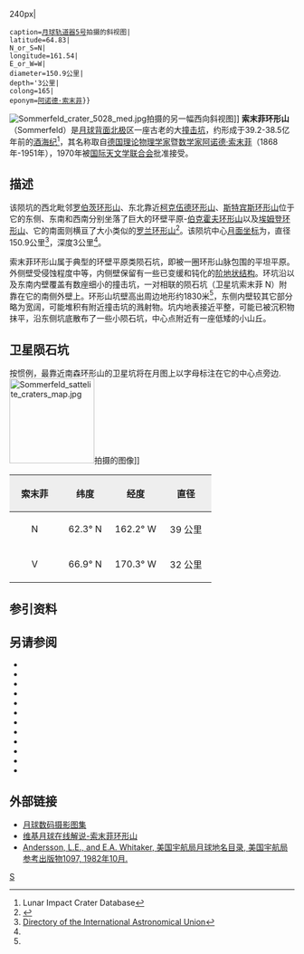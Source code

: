 {{lunar crater data|
 image=Sommerfeld crater 5006 med.jpg{{!}}240px|
 caption=[[月球轨道器5号|月球轨道器5号]]拍摄的斜视图|
 latitude=64.83|
 N_or_S=N|
 longitude=161.54|
 E_or_W=W|
 diameter=150.9公里|
 depth='3公里|
 colong=165|
 eponym=[[阿诺·索末菲|阿诺德·索末菲]]}}
[[Image:Sommerfeld_crater_5028_med.jpg|thumb]]拍摄的另一幅西向斜视图]]
'''索末菲环形山'''（Sommerfeld）是[[月球背面|月球背面]][[月球北极|北极]]区一座古老的大[[撞击坑|撞击坑]]，约形成于39.2-38.5亿年前的[[酒海纪|酒海纪]]<ref name=LICD>Lunar Impact Crater Database</ref>，其名称取自[[德国|德国]][[理论物理学|理论物理学家]]暨[[数学家|数学家]][[阿诺·索末菲|阿诺德·索末菲]]（1868年-1951年），1970年被[[国际天文学联合会|国际天文学联合会]]批准接受。

==描述== 
该陨坑的西北毗邻[[罗伯茨环形山|罗伯茨环形山]]、东北靠近[[柯克伍德环形山|柯克伍德环形山]]、[[斯特宾斯环形山|斯特宾斯环形山]]位于它的东侧、东南和西南分别坐落了巨大的环壁平原-[[伯克霍夫环形山|伯克霍夫环形山]]以及[[埃姆登环形山|埃姆登环形山]]、它的南面则横亘了大小类似的[[罗兰环形山|罗兰环形山]]<ref>{{Cite web |url=http://planetarynames.wr.usgs.gov/images/Lunar/lac_8_lo.pdf |title=Crater Sommerfeld on LAC-8 map. |accessdate=2016-11-18 |archive-date=2013-02-20 |archive-url=https://web.archive.org/web/20130220125309/http://planetarynames.wr.usgs.gov/images/Lunar/lac_8_lo.pdf |dead-url=no }}</ref>。该陨坑中心[[月面坐标|月面坐标]]为{{Coord|64.83|N|161.54|W|globe:Moon|nogoogle=1|noosm=1}}，直径150.9公里<ref name="IAU">[http://planetarynames.wr.usgs.gov/Feature/5645 Directory of the International Astronomical Union]</ref>，深度3公里<ref name="LICD"/>。

索末菲环形山属于典型的环壁平原类陨石坑，即被一圈环形山脉包围的平坦平原。外侧壁受侵蚀程度中等，内侧壁保留有一些已变缓和钝化的[[wiktionary:terrace|阶地状结构]]。环坑沿以及东南内壁覆盖有数座细小的撞击坑，一对相联的陨石坑（卫星坑索末菲 N）附靠在它的南侧外壁上。环形山坑壁高出周边地形约1830米<ref name="LICD"/>，东侧内壁较其它部分略为宽阔，可能堆积有附近撞击坑的溅射物。坑内地表接近平整，可能已被沉积物抹平，沿东侧坑底散布了一些小陨石坑，中心点附近有一座低矮的小山丘。

==卫星陨石坑==
按惯例，最靠近南森环形山的卫星坑将在月图上以字母标注在它的中心点旁边.
[[Image:Sommerfeld_sattelite_craters_map.jpg|150px]]拍摄的图像]]

{| class="wikitable"
!width="25%" style="background:#eeeeee;" |索末菲 
!width="25%" style="background:#eeeeee;" |纬度
!width="25%" style="background:#eeeeee;" |经度
!width="25%" style="background:#eeeeee;" |直径
|-
|align="center"|N
|align="center"|62.3° N
|align="center"|162.2° W
|align="center"|39 公里
|-
|align="center"|V
|align="center"|66.9° N
|align="center"|170.3° W
|align="center"|32 公里
|}{{clear}}
==参引资料==
{{Reflist}}

==另请参阅==
{{refbegin}}
* {{cite book
  | last1 = Andersson
  | first1 = L. E.
  | last2 = Whitaker
  | first2 = E. A.
  | authorlink2 = Ewen Whitaker
  | date = 1982
  | title = [[NASA|NASA]] Catalogue of Lunar Nomenclature
  | publisher = NASA RP-1097
  | ref = harv
  }}
* {{cite web
  | last = Blue
  | first = Jennifer
  | date = July 25, 2007
  | title = Gazetteer of Planetary Nomenclature
  | publisher = [[United_States_Geological_Survey|USGS]]
  | url = http://planetarynames.wr.usgs.gov/
  | accessdate = 2007-08-05
  | ref = harv
  | archive-date = 2019-12-13
  | archive-url = https://web.archive.org/web/20191213141228/https://planetarynames.wr.usgs.gov/
  | dead-url = no
  }}
* {{cite book
  | last1 = Bussey
  | first1 = B.
  | authorlink1 = Ben Bussey
  | last2 = Spudis
  | first2 = P.
  | authorlink2 = Paul Spudis
  | date = 2004
  | title = The Clementine Atlas of the Moon
  | publisher = Cambridge University Press
  | location = New York
  | isbn = 978-0-521-81528-4
  | ref = harv
  }}
* {{cite book
  | last1 = Cocks
  | first1 = Elijah E.
  | last2 = Cocks
  | first2 = Josiah C.
  | date = 1995
  | title = Who's Who on the Moon: A Biographical Dictionary of Lunar Nomenclature
  | url = https://archive.org/details/isbn_9780936389271
  | publisher = Tudor Publishers
  | isbn = 978-0-936389-27-1
  | ref = harv
  }}
* {{cite web
  | last = McDowell
  | first = Jonathan
  | date = July 15, 2007
  | url = http://host.planet4589.org/astro/lunar/
  | title = Lunar Nomenclature
  | publisher = Jonathan's Space Report
  | accessdate = 2007-10-24
  | ref = harv
  | archive-date = 2019-06-21
  | archive-url = https://web.archive.org/web/20190621012337/http://host.planet4589.org/astro/lunar/
  | dead-url = no
  }}
* {{cite journal| last1 = Menzel| first1 = D. H.| last2 = Minnaert| first2 = M.| last3 = Levin| first3 = B.| last4 = Dollfus| first4 = A.| last5 = Bell| first5 = B.| title = Report on Lunar Nomenclature by the Working Group of Commission 17 of the IAU| doi = 10.1007/BF00171763| journal = Space Science Reviews| volume = 12| issue = 2| pages = 136–186| date = 1971| bibcode = 1971SSRv...12..136M| ref = harv}}
* {{cite book
  | first = Patrick
  | last = Moore
  | authorlink = Patrick Moore
  | date = 2001
  | title = On the Moon
  | url = https://archive.org/details/patrickmooreonmo00patr
  | publisher = Sterling Publishing Co.
  | isbn = 978-0-304-35469-6
  | ref = harv
  }}
* {{cite book
  | first = Fred W.
  | last = Price
  | date = 1988
  | title = The Moon Observer's Handbook
  | publisher = Cambridge University Press
  | isbn = 978-0-521-33500-3
  | ref = harv
  }}
* {{cite book
  | last = Rükl
  | first = Antonín
  | authorlink = Antonín Rükl
  | date = 1990
  | title = Atlas of the Moon
  | publisher = Kalmbach Books
  | isbn = 978-0-913135-17-4
  | ref = harv
  }}
* {{cite book
  | last = Webb
  | first = Rev. T. W.
  | authorlink = Thomas William Webb
  | date = 1962
  | title = Celestial Objects for Common Telescopes
  | url = https://archive.org/details/celestialobjects00webb
  | edition = 6th revised
  | publisher = Dover
  | isbn = 978-0-486-20917-3
  | ref = harv
  }}
* {{cite book
  | first = Ewen A.
  | last = Whitaker
  | authorlink = Ewen Whitaker
  | date = 1999
  | title = Mapping and Naming the Moon
  | publisher = Cambridge University Press
  | isbn = 978-0-521-62248-6
  | ref = harv
  }}
* {{cite book
  | first = Peter T.
  | last = Wlasuk
  | date = 2000
  | title = Observing the Moon
  | publisher = Springer
  | isbn = 978-1-85233-193-1
  | ref = harv
 }}
{{refend}}

==外部链接==
*[http://www.lpi.usra.edu/resources/lunar_orbiter/bin/srch_nam.shtml?Sommerfeld%7C0 月球数码摄影图集]
*[http://the-moon.wikispaces.com/Sommerfeld 维基月球在线解说-索末菲环形山]
* [http://planet4589.org/astro/lunar/RP-1097.pdf Andersson, L.E., and E.A. Whitaker, 美国宇航局月球地名目录, 美国宇航局参考出版物1097, 1982年10月.] {{Wayback|url=http://planet4589.org/astro/lunar/RP-1097.pdf |date=20141006125838 }}

[[Category:月球环形山|S]]
{{月球環形山 (R-S)}}